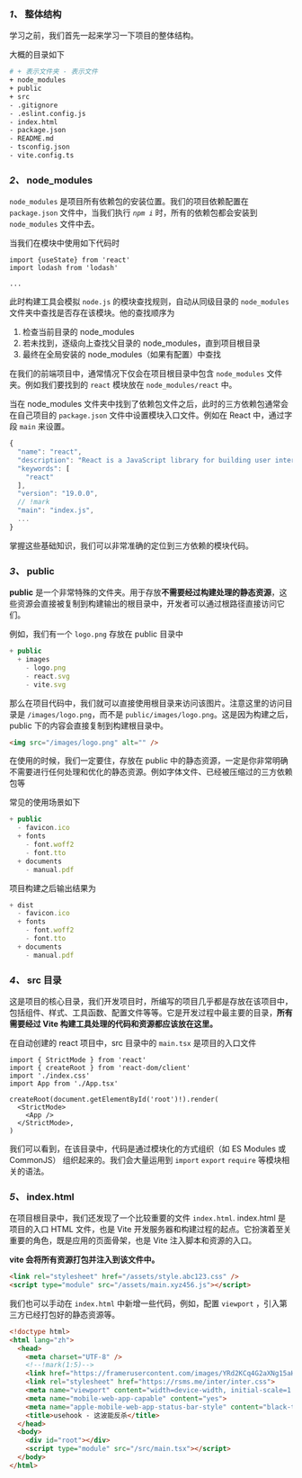 ### *1、* 整体结构

学习之前，我们首先一起来学习一下项目的整体结构。

大概的目录如下

```bash
# + 表示文件夹 - 表示文件
+ node_modules
+ public
+ src
- .gitignore
- .eslint.config.js
- index.html
- package.json
- README.md
- tsconfig.json
- vite.config.ts
```

### *2、* node_modules

`node_modules` 是项目所有依赖包的安装位置。我们的项目依赖配置在 `package.json` 文件中，当我们执行 _`npm i`_ 时，所有的依赖包都会安装到 `node_modules` 文件中去。

当我们在模块中使用如下代码时

```tsx
import {useState} from 'react'
import lodash from 'lodash'

...
```

此时构建工具会模拟 `node.js` 的模块查找规则，自动从同级目录的 `node_modules` 文件夹中查找是否存在该模块。他的查找顺序为

1. 检查当前目录的 node_modules
2. 若未找到，逐级向上查找父目录的 node_modules，直到项目根目录
3. 最终在全局安装的 node_modules（如果有配置）中查找

在我们的前端项目中，通常情况下仅会在项目根目录中包含 `node_modules` 文件夹。例如我们要找到的 `react` 模块放在 `node_modules/react` 中。

当在 node_modules 文件夹中找到了依赖包文件之后，此时的三方依赖包通常会在自己项目的 `package.json` 文件中设置模块入口文件。例如在 React 中，通过字段 `main` 来设置。

```ts node_modules/react/package.json
{
  "name": "react",
  "description": "React is a JavaScript library for building user interfaces.",
  "keywords": [
    "react"
  ],
  "version": "19.0.0",
  // !mark
  "main": "index.js",
  ...
}
```

掌握这些基础知识，我们可以非常准确的定位到三方依赖的模块代码。


### *3、* public

**public** 是一个非常特殊的文件夹。用于存放**不需要经过构建处理的静态资源**，这些资源会直接被复制到构建输出的根目录中，开发者可以通过根路径直接访问它们。

例如，我们有一个 `logo.png` 存放在 public 目录中

```ts
+ public
  + images
    - logo.png
    - react.svg
    - vite.svg
```

那么在项目代码中，我们就可以直接使用根目录来访问该图片。注意这里的访问目录是 `/images/logo.png`，而不是 `public/images/logo.png`。这是因为构建之后，public 下的内容会直接复制到构建根目录中。

```html
<img src="/images/logo.png" alt="" />
```

在使用的时候，我们一定要住，存放在 public 中的静态资源，一定是你非常明确不需要进行任何处理和优化的静态资源。例如字体文件、已经被压缩过的三方依赖包等

常见的使用场景如下

```ts
+ public
  - favicon.ico
  + fonts
    - font.woff2
    - font.tto
  + documents
    - manual.pdf
```

项目构建之后输出结果为

```ts
+ dist
  - favicon.ico
  + fonts
    - font.woff2
    - font.tto
  + documents
    - manual.pdf
```


### *4、* src 目录

这是项目的核心目录，我们开发项目时，所编写的项目几乎都是存放在该项目中，包括组件、样式、工具函数、配置文件等等。它是开发过程中最主要的目录，**所有需要经过 Vite 构建工具处理的代码和资源都应该放在这里。**

在自动创建的 react 项目中，src 目录中的 `main.tsx` 是项目的入口文件

```tsx main.tsx
import { StrictMode } from 'react'
import { createRoot } from 'react-dom/client'
import './index.css'
import App from './App.tsx'

createRoot(document.getElementById('root')!).render(
  <StrictMode>
    <App />
  </StrictMode>,
)
```

我们可以看到，在该目录中，代码是通过模块化的方式组织（如 ES Modules 或 CommonJS） 组织起来的。我们会大量运用到 `import` `export` `require` 等模块相关的语法。

### *5、* index.html

在项目根目录中，我们还发现了一个比较重要的文件 `index.html`. index.html 是项目的入口 HTML 文件，也是 Vite 开发服务器和构建过程的起点。它扮演着至关重要的角色，既是应用的页面骨架，也是 Vite 注入脚本和资源的入口。

**vite 会将所有资源打包并注入到该文件中。**

```html
<link rel="stylesheet" href="/assets/style.abc123.css" />
<script type="module" src="/assets/main.xyz456.js"></script>
```

我们也可以手动在 `index.html` 中新增一些代码，例如，配置 `viewport` ，引入第三方已经打包好的静态资源等。

```html index.html
<!doctype html>
<html lang="zh">
  <head>
    <meta charset="UTF-8" />
    <!--!mark(1:5)-->
    <link href="https://framerusercontent.com/images/YRd2KCq4G2aXNg15aHvl7AtcGQ.png" rel="icon" media="(prefers-color-scheme: light)">
    <link rel="stylesheet" href="https://rsms.me/inter/inter.css">
    <meta name="viewport" content="width=device-width, initial-scale=1.0 maximum-scale=1, user-scalable=no" />
    <meta name="mobile-web-app-capable" content="yes">
    <meta name="apple-mobile-web-app-status-bar-style" content="black-translucent">
    <title>usehook - 这波能反杀</title>
  </head>
  <body>
    <div id="root"></div>
    <script type="module" src="/src/main.tsx"></script>
  </body>
</html>
```